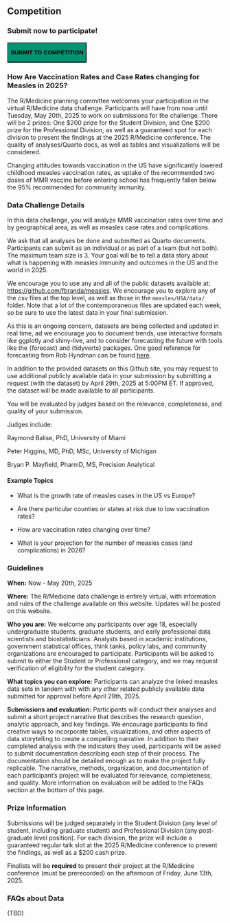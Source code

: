 ## Competition

### Submit now to participate!

<button class="btn btn-primary"
style = "background-color: #009473"
onclick="window.location.href='https://forms.gle/BPuNthzTCMbu78Cv8'"> 

  **SUBMIT TO COMPETITION**

</button>

### How Are Vaccination Rates and Case Rates changing for Measles in 2025?

The R/Medicine planning committee welcomes your participation in the virtual R/Medicine data challenge. Participants will have from now until Tuesday, May 20th, 2025 to work on submissions for the challenge. There will be 2 prizes: One \$200 prize for the Student Division, and One \$200 prize for the Professional Division, as well as a guaranteed spot for each division to present the findings at the 2025 R/Medicine conference. The quality of analyses/Quarto docs, as well as tables and visualizations will be considered.

Changing attitudes towards vaccination in the US have significantly lowered childhood measles vaccination rates, as uptake of the recommended two doses of MMR vaccine before entering school has frequently fallen below the 95% recommended for community immunity.

### Data Challenge Details

In this data challenge, you will analyze MMR vaccination rates over time and by geographical area, as well as measles case rates and complications.

We ask that all analyses be done and submitted as Quarto documents. Participants can submit as an individual or as part of a team (but not both). The maximum team size is 3. Your goal will be to tell a data story about what is happening with measles immunity and outcomes in the US and the world in 2025.

We encourage you to use any and all of the public datasets available at: <https://github.com/fbranda/measles>. We encourage you to explore any of the csv files at the top level, as well as those in the `measles/USA/data/` folder. Note that a lot of the contemporaneous files are updated each week, so be sure to use the latest data in your final submission.

As this is an ongoing concern, datasets are being collected and updated in real time, ad we encourage you to document trends, use interactive formats like ggplotly and shiny-live, and to consider forecasting the future with tools like the {forecast} and {tidyverts} packages. One good reference for forecasting from Rob Hyndman can be found [here](https://otexts.com/fpp3/).

In addition to the provided datasets on this Github site, you may request to use additional publicly available data in your submission by submitting a request (with the dataset) by April 29th, 2025 at 5:00PM ET. If approved, the dataset will be made available to all participants.

You will be evaluated by judges based on the relevance, completeness, and quality of your submission.

Judges include:

Raymond Balise, PhD, University of Miami

Peter Higgins, MD, PhD, MSc, University of Michigan

Bryan P. Mayfield, PharmD, MS, Precision Analytical

#### Example Topics

-   What is the growth rate of measles cases in the US vs Europe?

-   Are there particular counties or states at risk due to low vaccination rates?

-   How are vaccination rates changing over time?

-   What is your projection for the number of measles cases (and complications) in 2026?

### Guidelines

**When:** Now - May 20th, 2025

**Where:** The R/Medicine data challenge is entirely virtual, with information and rules of the challenge available on this website. Updates will be posted on this website.

**Who you are:** We welcome any participants over age 18, especially undergraduate students, graduate students, and early professional data scientists and biostatisticians. Analysts based in academic institutions, government statistical offices, think tanks, policy labs, and community organizations are encouraged to participate. Participants will be asked to submit to either the Student or Professional category, and we may request verification of eligibility for the student category.

**What topics you can explore:** Participants can analyze the linked measles data sets in tandem with with any other related publicly available data submitted for approval before April 29th, 2025.

**Submissions and evaluation:** Participants will conduct their analyses and submit a short project narrative that describes the research question, analytic approach, and key findings. We encourage participants to find creative ways to incorporate tables, visualizations, and other aspects of data storytelling to create a compelling narrative. In addition to their completed analysis with the indicators they used, participants will be asked to submit documentation describing each step of their process. The documentation should be detailed enough as to make the project fully replicable. The narrative, methods, organization, and documentation of each participant's project will be evaluated for relevance, completeness, and quality. More information on evaluation will be added to the FAQs section at the bottom of this page.

### Prize Information

Submissions will be judged separately in the Student Division (any level of student, including graduate student) and Professional Division (any post-graduate level position). For each division, the prize will include a guaranteed regular talk slot at the 2025 R/Medicine conference to present the findings, as well as a $200 cash prize.

Finalists will be **required** to present their project at the R/Medicine conference (must be prerecorded) on the afternoon of Friday, June 13th, 2025.

### FAQs about Data

(TBD)
